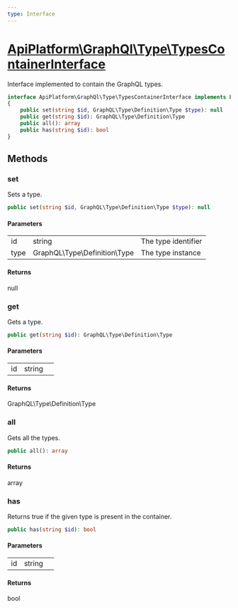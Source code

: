 ```yaml
---
type: Interface
---
```


# [ApiPlatform\GraphQl\Type\TypesContainerInterface](/docs/v3.2/reference/GraphQl/Type/TypesContainerInterface)

Interface implemented to contain the GraphQL types.


```php
interface ApiPlatform\GraphQl\Type\TypesContainerInterface implements Psr\Container\ContainerInterface
{
    public set(string $id, GraphQL\Type\Definition\Type $type): null
    public get(string $id): GraphQL\Type\Definition\Type
    public all(): array
    public has(string $id): bool
}
```
## Methods

### set

Sets a type.

```php
public set(string $id, GraphQL\Type\Definition\Type $type): null
```

#### Parameters

<table><tbody>
<tr><td>id</td><td>string</td><td>The type identifier</td></tr><tr><td>type</td><td>GraphQL\Type\Definition\Type</td><td>The type instance</td></tr>
</tbody>
</table>

#### Returns

null

### get

Gets a type.

```php
public get(string $id): GraphQL\Type\Definition\Type
```

#### Parameters

<table><tbody>
<tr><td>id</td><td>string</td><td></td></tr>
</tbody>
</table>

#### Returns

GraphQL\Type\Definition\Type

### all

Gets all the types.

```php
public all(): array
```

#### Returns

array

### has

Returns true if the given type is present in the container.

```php
public has(string $id): bool
```

#### Parameters

<table><tbody>
<tr><td>id</td><td>string</td><td></td></tr>
</tbody>
</table>

#### Returns

bool
